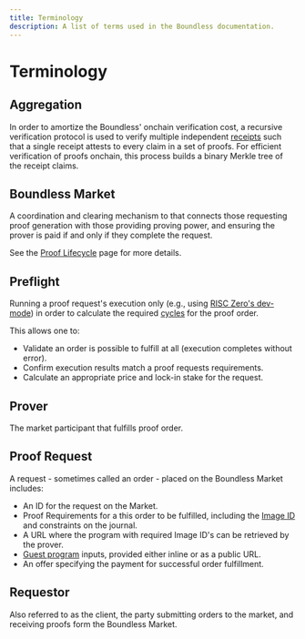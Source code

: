 ```yaml
---
title: Terminology
description: A list of terms used in the Boundless documentation.
---
```


# Terminology

## Aggregation

In order to amortize the Boundless' onchain verification cost,
a recursive verification protocol is used to verify multiple independent [receipts][r0-term-receipt] such that a single receipt attests to every claim in a set of proofs.
For efficient verification of proofs onchain, this process builds a binary Merkle tree of the receipt claims.

## Boundless Market

A coordination and clearing mechanism to that connects those requesting proof generation with those providing proving power,
and ensuring the prover is paid if and only if they complete the request.

See the [Proof Lifecycle][page-proof-Lifecycle] page for more details.

## Preflight

Running a proof request's execution only (e.g., using [RISC Zero's dev-mode][r0-page-dev-mode]) in order to calculate the required [cycles][r0-term-clock-cycles] for the proof order.

This allows one to:

- Validate an order is possible to fulfill at all (execution completes without error).
- Confirm execution results match a proof requests requirements.
- Calculate an appropriate price and lock-in stake for the request.

## Prover

The market participant that fulfills proof order.

## Proof Request

A request - sometimes called an order - placed on the Boundless Market includes:

- An ID for the request on the Market.
- Proof Requirements for a this order to be fulfilled, including the [Image ID][r0-term-image-id] and constraints on the journal.
- A URL where the program with required Image ID's can be retrieved by the prover.
- [Guest program][r0-term-guest-program] inputs, provided either inline or as a public URL.
- An offer specifying the payment for successful order fulfillment.

## Requestor

Also referred to as the client, the party submitting orders to the market, and receiving proofs form the Boundless Market.

[page-proof-lifecycle]: /developers/proof-lifecycle
[r0-page-dev-mode]: https://dev.risczero.com/api/next/generating-proofs/dev-mode
[r0-term-clock-cycles]: https://dev.risczero.com/terminology#clock-cycles
[r0-term-guest-program]: https://dev.risczero.com/terminology#guest-program
[r0-term-image-id]: https://dev.risczero.com/terminology#image-id]
[r0-term-receipt]: https://dev.risczero.com/terminology#receipt
